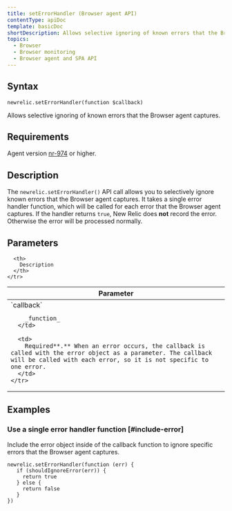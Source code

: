 ```yaml
---
title: setErrorHandler (Browser agent API)
contentType: apiDoc
template: basicDoc
shortDescription: Allows selective ignoring of known errors that the Browser agent captures.
topics:
  - Browser
  - Browser monitoring
  - Browser agent and SPA API
---
```


## Syntax

```
newrelic.setErrorHandler(function $callback)
```

Allows selective ignoring of known errors that the Browser agent captures.

## Requirements

Agent version [nr-974](https://docs.newrelic.com/docs/release-notes/new-relic-browser-release-notes/browser-agent-release-notes) or higher.

## Description

The `newrelic.setErrorHandler()` API call allows you to selectively ignore known errors that the Browser agent captures. It takes a single error handler function, which will be called for each error that the Browser agent captures. If the handler returns `true`, New Relic does **not** record the error. Otherwise the error will be processed normally.

## Parameters

<Table>
  <thead>
    <tr>
      <th width="25%">
        Parameter
      </th>

      <th>
        Description
      </th>
    </tr>
  </thead>

  <tbody>
    <tr>
      <td>
        `callback`

        _function_
      </td>

      <td>
        Required**.** When an error occurs, the callback is called with the error object as a parameter. The callback will be called with each error, so it is not specific to one error.
      </td>
    </tr>
  </tbody>
</Table>

## Examples

### Use a single error handler function [#include-error]

Include the error object inside of the callback function to ignore specific errors that the Browser agent captures.

```
newrelic.setErrorHandler(function (err) {
   if (shouldIgnoreError(err)) {
     return true
   } else {
     return false
   }
})
```
